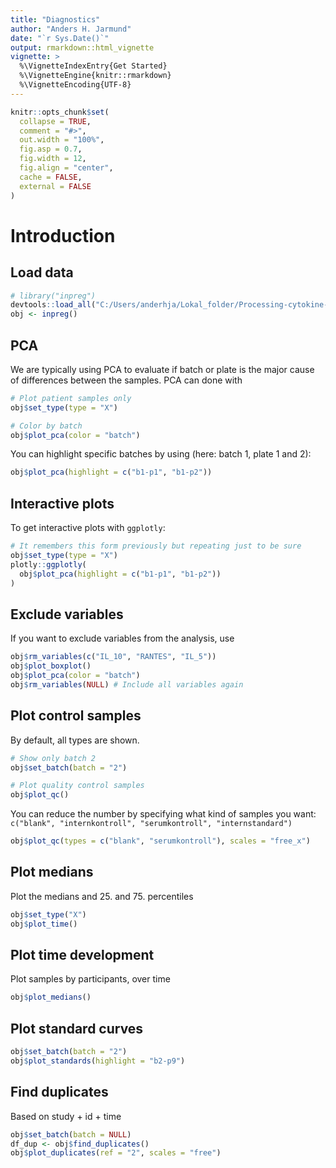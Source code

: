 ```yaml
---
title: "Diagnostics"
author: "Anders H. Jarmund"
date: "`r Sys.Date()`"
output: rmarkdown::html_vignette
vignette: >
  %\VignetteIndexEntry{Get Started}
  %\VignetteEngine{knitr::rmarkdown}
  %\VignetteEncoding{UTF-8}
---
```


```r
knitr::opts_chunk$set(
  collapse = TRUE,
  comment = "#>",
  out.width = "100%",
  fig.asp = 0.7,
  fig.width = 12,
  fig.align = "center",
  cache = FALSE,
  external = FALSE
)
```

# Introduction

<script src="js/hideOutput.js"></script>
  <style>
  .showopt {
    background-color: #004c93;
      color: #FFFFFF;
      width: 150px;
    height: 20px;
    text-align: center;
    vertical-align: middle !important;
    float: left;
    font-family: sans-serif;
    border-radius: 8px;
  }

.showopt:hover {
  background-color: #dfe4f2;
    color: #004c93;
}

.showopttext::before{
  content: "Show/Hide Source"
}

pre.plot {
  background-color: white !important;
}
</style>


## Load data

```r
# library("inpreg")
devtools::load_all("C:/Users/anderhja/Lokal_folder/Processing-cytokine-data-in-R/")
obj <- inpreg()
```

## PCA

We are typically using PCA to evaluate if batch or plate is the major cause of differences between the samples. PCA can done with

```r
# Plot patient samples only
obj$set_type(type = "X")

# Color by batch
obj$plot_pca(color = "batch")
```

You can highlight specific batches by using (here: batch 1, plate 1 and 2):

```r
obj$plot_pca(highlight = c("b1-p1", "b1-p2"))
```

## Interactive plots

To get interactive plots with `ggplotly`:

```r
# It remembers this form previously but repeating just to be sure
obj$set_type(type = "X")
plotly::ggplotly(
  obj$plot_pca(highlight = c("b1-p1", "b1-p2"))
)
```

## Exclude variables

If you want to exclude variables from the analysis, use

```r
obj$rm_variables(c("IL_10", "RANTES", "IL_5"))
obj$plot_boxplot()
obj$plot_pca(color = "batch")
obj$rm_variables(NULL) # Include all variables again
```

## Plot control samples

By default, all types are shown.

```r
# Show only batch 2
obj$set_batch(batch = "2")

# Plot quality control samples
obj$plot_qc()
```

You can reduce the number by specifying what kind of samples you want: `c("blank", "internkontroll", "serumkontroll", "internstandard")`

```r
obj$plot_qc(types = c("blank", "serumkontroll"), scales = "free_x")
```

## Plot medians

Plot the medians and 25. and 75. percentiles

```r
obj$set_type("X")
obj$plot_time()
```

## Plot time development

Plot samples by participants, over time

```r
obj$plot_medians()
```

## Plot standard curves

```r
obj$set_batch(batch = "2")
obj$plot_standards(highlight = "b2-p9")
```

## Find duplicates

Based on study + id + time

```r
obj$set_batch(batch = NULL)
df_dup <- obj$find_duplicates()
obj$plot_duplicates(ref = "2", scales = "free")
```
